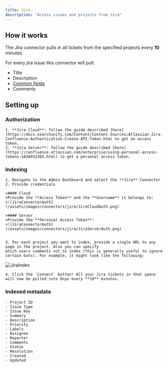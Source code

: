 ```yaml
---
title: Jira
description: "Access issues and projects from Jira"
---
```


## How it works

The Jira connector pulls in all tickets from the specified projects every **10** minutes.

For every jira issue this connector will pull:

- Title
- Description
- [Common fields](#indexed-metadata)
- Comments

## Setting up

### Authorization

    1. **Jira Cloud**: follow the guide described [here](https://docs.searchunify.com/Content/Content-Sources/Atlassian-Jira-Confluence-Authentication-Create-API-Token.htm) to get an access token.
    2. **Jira Server**: follow the guide described [here](https://confluence.atlassian.com/enterprise/using-personal-access-tokens-1026032365.html) to get a personal access token.

### Indexing

    1. Navigate to the Admin Dashboard and select the **Jira** Connector
    2. Provide credentials

    >#### Cloud
    >Provide the **Access Token** and the **Username** it belongs to:
    >![JiraConnectorAuth](/assets/images/connectors/jira/JiraCloudAuth.png)

    >#### Server
    >Provide the **Personal Access Token**:
    >![JiraConnectorAuth](/assets/images/connectors/jira/JiraServerAuth.png)


    3. For each project you want to index, provide a single URL to any page in the project. Also you can specify
    which users comments not to index (this is generally useful to ignore certain bots). For example, it might look like the following:

![JiraIndex](/assets/images/connectors/jira/JiraIndex.png)

    4. Click the `Connect` button! All your Jira tickets in that space will now be pulled into Onyx every **10** minutes.

### Indexed metadata
```
- Project ID
- Issue Type
- Issue Key
- Summary
- Description
- Priority
- Labels
- Assignee
- Reporter
- Comments
- Status
- Resolution
- Created
- Updated
```